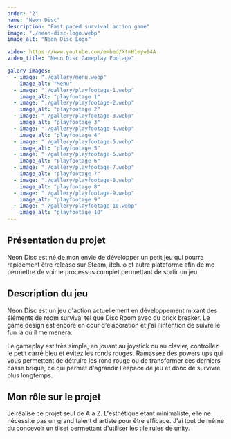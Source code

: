 ```yaml
---
order: "2"
name: "Neon Disc"
description: "Fast paced survival action game"
image: "./neon-disc-logo.webp"
image_alt: "Neon Disc Logo"

video: https://www.youtube.com/embed/XtmH1myw94A
video_title: "Neon Disc Gameplay Footage"

galery-images:
  - image: "./gallery/menu.webp"
    image_alt: "Menu"
  - image: "./gallery/playfootage-1.webp"
    image_alt: "playfootage 1"
  - image: "./gallery/playfootage-2.webp"
    image_alt: "playfootage 2"
  - image: "./gallery/playfootage-3.webp"
    image_alt: "playfootage 3"
  - image: "./gallery/playfootage-4.webp"
    image_alt: "playfootage 4"
  - image: "./gallery/playfootage-5.webp"
    image_alt: "playfootage 5"
  - image: "./gallery/playfootage-6.webp"
    image_alt: "playfootage 6"
  - image: "./gallery/playfootage-7.webp"
    image_alt: "playfootage 7"
  - image: "./gallery/playfootage-8.webp"
    image_alt: "playfootage 8"
  - image: "./gallery/playfootage-9.webp"
    image_alt: "playfootage 9"
  - image: "./gallery/playfootage-10.webp"
    image_alt: "playfootage 10"
---
```


## Présentation du projet

Neon Disc est né de mon envie de développer un petit jeu qui pourra rapidement être release sur Steam, itch.io et autre plateforme afin de me permettre de voir le processus complet permettant de sortir un jeu.

## Description du jeu

Neon Disc est un jeu d'action actuellement en développement mixant des éléments de room survival tel que Disc Room avec du brick breaker.
Le game design est encore en cour d'élaboration et j'ai l'intention de suivre le fun là où il me menera.

Le gameplay est très simple, en jouant au joystick ou au clavier, controllez le petit carré bleu et évitez les ronds rouges.
Ramassez des powers ups qui vous permettent de détruire les rond rouge ou de transformer ces derniers casse brique, ce qui permet d'agrandir l'espace de jeu et donc de survivre plus longtemps.

## Mon rôle sur le projet

Je réalise ce projet seul de A à Z. L'esthétique étant minimaliste, elle ne nécessite pas un grand talent d'artiste pour être efficace. J'ai tout de même du concevoir un tilset permettant d'utiliser les tile rules de unity.
